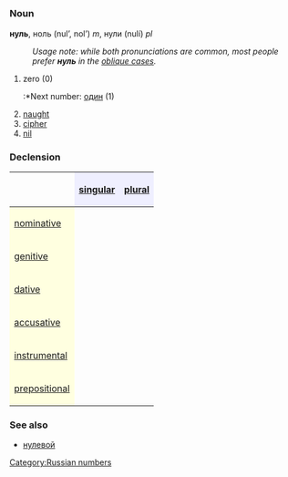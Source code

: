 =={{ru}}==
[[Category:Russian numbers]]
===Noun===
'''нуль''', ноль (nul’, nol’) ''m'', нули (nulí) ''pl''
:''Usage note: while both pronunciations are common, most people prefer '''''нуль''''' in the [[oblique case]]s.''

#zero (0)
#:*Next number: [[один]] (1)
#[[naught]]
#[[cipher]]
#[[nil]]

===Declension===
{| border="1" cellpadding="4" cellspacing="0"
!
! style="background-color: #EFEFFF" align="center"|[[singular]]
! style="background-color: #EFEFFF" align="center"|[[plural]]
|-
! style="background-color: #FFFFE0" align="left"|[[nominative case|nominative]]
| align="center"|{{Unicode|нуль}}
| align="center"|{{Unicode|нули́}}
|-
! style="background-color: #FFFFE0" align="left"|[[genitive case|genitive]]
| align="center"|{{Unicode|нуля́}}
| align="center"|{{Unicode|нуле́й}}
|-
! style="background-color: #FFFFE0" align="left"|[[dative case|dative]]
| align="center"|{{Unicode|нулю́}}
| align="center"|{{Unicode|нуля́м}}
|-
! style="background-color: #FFFFE0" align="left"|[[accusative case|accusative]]
| align="center"|{{Unicode|нуль}}
| align="center"|{{Unicode|нули́}}
|-
! style="background-color: #FFFFE0" align="left"|[[instrumental case|instrumental]]
| align="center"|{{Unicode|нулём}}
| align="center"|{{Unicode|нуля́ми}}
|-
! style="background-color: #FFFFE0" align="left"|[[prepositional case|prepositional]]
| align="center"|{{Unicode|о нуле́}}
| align="center"|{{Unicode|о нуля́х}}
|}

===See also===
*[[нулевой]]